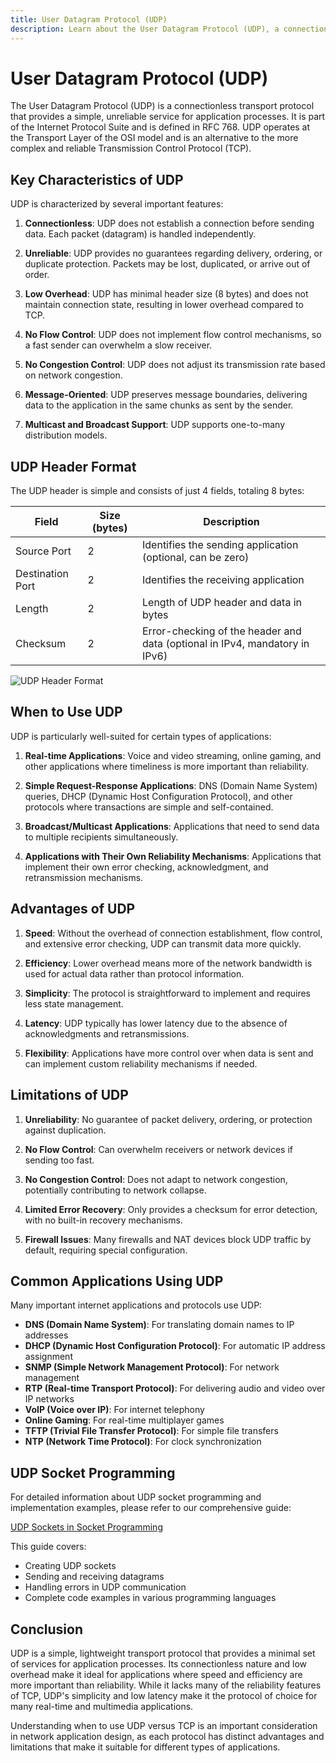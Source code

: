 ```yaml
---
title: User Datagram Protocol (UDP)
description: Learn about the User Datagram Protocol (UDP), a connectionless transport protocol that provides a simple, unreliable service for application processes.
---
```


# User Datagram Protocol (UDP)

The User Datagram Protocol (UDP) is a connectionless transport protocol that provides a simple, unreliable service for application processes. It is part of the Internet Protocol Suite and is defined in RFC 768. UDP operates at the Transport Layer of the OSI model and is an alternative to the more complex and reliable Transmission Control Protocol (TCP).

## Key Characteristics of UDP

UDP is characterized by several important features:

1. **Connectionless**: UDP does not establish a connection before sending data. Each packet (datagram) is handled independently.

2. **Unreliable**: UDP provides no guarantees regarding delivery, ordering, or duplicate protection. Packets may be lost, duplicated, or arrive out of order.

3. **Low Overhead**: UDP has minimal header size (8 bytes) and does not maintain connection state, resulting in lower overhead compared to TCP.

4. **No Flow Control**: UDP does not implement flow control mechanisms, so a fast sender can overwhelm a slow receiver.

5. **No Congestion Control**: UDP does not adjust its transmission rate based on network congestion.

6. **Message-Oriented**: UDP preserves message boundaries, delivering data to the application in the same chunks as sent by the sender.

7. **Multicast and Broadcast Support**: UDP supports one-to-many distribution models.

## UDP Header Format

The UDP header is simple and consists of just 4 fields, totaling 8 bytes:

| Field | Size (bytes) | Description |
|-------|--------------|-------------|
| Source Port | 2 | Identifies the sending application (optional, can be zero) |
| Destination Port | 2 | Identifies the receiving application |
| Length | 2 | Length of UDP header and data in bytes |
| Checksum | 2 | Error-checking of the header and data (optional in IPv4, mandatory in IPv6) |

<img className="max-w-xl mx-auto" src="https://imgs.search.brave.com/UAW0KxC8s5drZrY2kyFWLnlRfhLZOyk6ruw8hwNyvEQ/rs:fit:860:0:0:0/g:ce/aHR0cHM6Ly9pLmlt/Z3VyLmNvbS9IVFJ0/RzFqLnBuZw" alt="UDP Header Format" />

## When to Use UDP

UDP is particularly well-suited for certain types of applications:

1. **Real-time Applications**: Voice and video streaming, online gaming, and other applications where timeliness is more important than reliability.

2. **Simple Request-Response Applications**: DNS (Domain Name System) queries, DHCP (Dynamic Host Configuration Protocol), and other protocols where transactions are simple and self-contained.

3. **Broadcast/Multicast Applications**: Applications that need to send data to multiple recipients simultaneously.

4. **Applications with Their Own Reliability Mechanisms**: Applications that implement their own error checking, acknowledgment, and retransmission mechanisms.

## Advantages of UDP

1. **Speed**: Without the overhead of connection establishment, flow control, and extensive error checking, UDP can transmit data more quickly.

2. **Efficiency**: Lower overhead means more of the network bandwidth is used for actual data rather than protocol information.

3. **Simplicity**: The protocol is straightforward to implement and requires less state management.

4. **Latency**: UDP typically has lower latency due to the absence of acknowledgments and retransmissions.

5. **Flexibility**: Applications have more control over when data is sent and can implement custom reliability mechanisms if needed.

## Limitations of UDP

1. **Unreliability**: No guarantee of packet delivery, ordering, or protection against duplication.

2. **No Flow Control**: Can overwhelm receivers or network devices if sending too fast.

3. **No Congestion Control**: Does not adapt to network congestion, potentially contributing to network collapse.

4. **Limited Error Recovery**: Only provides a checksum for error detection, with no built-in recovery mechanisms.

5. **Firewall Issues**: Many firewalls and NAT devices block UDP traffic by default, requiring special configuration.

## Common Applications Using UDP

Many important internet applications and protocols use UDP:

- **DNS (Domain Name System)**: For translating domain names to IP addresses
- **DHCP (Dynamic Host Configuration Protocol)**: For automatic IP address assignment
- **SNMP (Simple Network Management Protocol)**: For network management
- **RTP (Real-time Transport Protocol)**: For delivering audio and video over IP networks
- **VoIP (Voice over IP)**: For internet telephony
- **Online Gaming**: For real-time multiplayer games
- **TFTP (Trivial File Transfer Protocol)**: For simple file transfers
- **NTP (Network Time Protocol)**: For clock synchronization

## UDP Socket Programming

For detailed information about UDP socket programming and implementation examples, please refer to our comprehensive guide:

[UDP Sockets in Socket Programming](/docs/socket-programming/models/udp-sockets)

This guide covers:
- Creating UDP sockets
- Sending and receiving datagrams
- Handling errors in UDP communication
- Complete code examples in various programming languages

## Conclusion

UDP is a simple, lightweight transport protocol that provides a minimal set of services for application processes. Its connectionless nature and low overhead make it ideal for applications where speed and efficiency are more important than reliability. While it lacks many of the reliability features of TCP, UDP's simplicity and low latency make it the protocol of choice for many real-time and multimedia applications.

Understanding when to use UDP versus TCP is an important consideration in network application design, as each protocol has distinct advantages and limitations that make it suitable for different types of applications.
